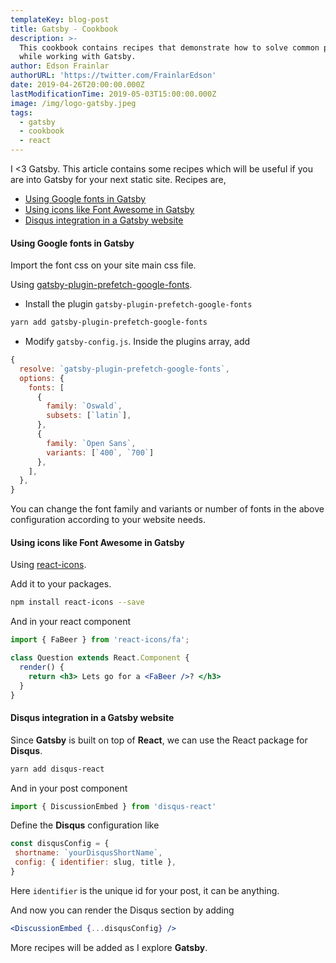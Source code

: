 ```yaml
---
templateKey: blog-post
title: Gatsby - Cookbook
description: >-
  This cookbook contains recipes that demonstrate how to solve common problems
  while working with Gatsby. 
author: Edson Frainlar
authorURL: 'https://twitter.com/FrainlarEdson'
date: 2019-04-26T20:00:00.000Z
lastModificationTime: 2019-05-03T15:00:00.000Z
image: /img/logo-gatsby.jpeg
tags:
  - gatsby
  - cookbook
  - react
---
```


I <3 Gatsby. This article contains some recipes which will be useful if you are into Gatsby for your next static site. Recipes are,

- [Using Google fonts in Gatsby](#using-google-fonts-in-gatsby)
- [Using icons like Font Awesome in Gatsby](#using-icons-like-font-awesome-in-gatsby)
- [Disqus integration in a Gatsby website](#disqus-integration-in-a-gatsby-website)

#### Using Google fonts in Gatsby

Import the font css on your site main css file.

Using [gatsby-plugin-prefetch-google-fonts](https://www.gatsbyjs.org/packages/gatsby-plugin-prefetch-google-fonts/).

- Install the plugin `gatsby-plugin-prefetch-google-fonts`

```bash
yarn add gatsby-plugin-prefetch-google-fonts
```

- Modify `gatsby-config.js`.  Inside the plugins array, add

```js
{
  resolve: `gatsby-plugin-prefetch-google-fonts`,
  options: {
    fonts: [
      {
        family: `Oswald`,
        subsets: [`latin`],
      },
      {
        family: `Open Sans`,
        variants: [`400`, `700`]
      },
    ],
  },
}
```

You can change the font family and variants or number of fonts in the above configuration according to your website needs.

#### Using icons like Font Awesome in Gatsby

Using [react-icons](https://github.com/react-icons/react-icons).

Add it to your packages.

```bash
npm install react-icons --save
```

And in your react component

```jsx
import { FaBeer } from 'react-icons/fa';

class Question extends React.Component {
  render() {
    return <h3> Lets go for a <FaBeer />? </h3>
  }
}
```

#### Disqus integration in a Gatsby website

Since **Gatsby** is built on top of **React**, we can use the React package for **Disqus**.

```bash
yarn add disqus-react
```

And in your post component

```js
import { DiscussionEmbed } from 'disqus-react'
```

Define the **Disqus** configuration like

```js
const disqusConfig = {
 shortname: `yourDisqusShortName`,
 config: { identifier: slug, title },
}
```

Here `identifier` is the unique id for your post, it can be anything.

And now you can render the Disqus section by adding

```jsx
<DiscussionEmbed {...disqusConfig} />
```

More recipes will be added as I explore **Gatsby**.
